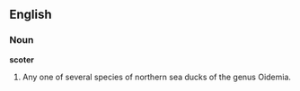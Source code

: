 ==English==

===Noun===

'''scoter'''

#Any one of several species of northern sea ducks of the genus Oidemia.